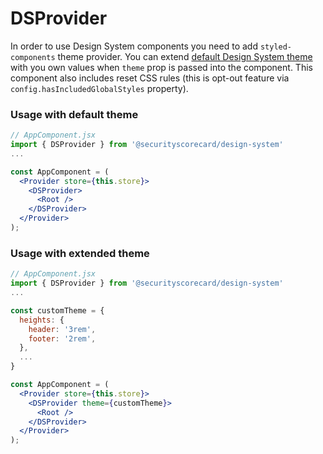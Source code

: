 

<Meta title="Theme/DSProvider" />

# DSProvider

In order to use Design System components you need to add `styled-components` theme provider.
You can extend [default Design System theme](/docs/theme-theme-object--page) with you own
values when `theme` prop is passed into the component. This component also includes reset CSS rules
(this is opt-out feature via `config.hasIncludedGlobalStyles` property).

<ArgTypes of={DSProvider} />

### Usage with default theme

```jsx
// AppComponent.jsx
import { DSProvider } from '@securityscorecard/design-system'
...

const AppComponent = (
  <Provider store={this.store}>
    <DSProvider>
      <Root />
    </DSProvider>
  </Provider>
);
```

### Usage with extended theme

```jsx
// AppComponent.jsx
import { DSProvider } from '@securityscorecard/design-system'
...

const customTheme = {
  heights: {
    header: '3rem',
    footer: '2rem',
  },
  ...
}

const AppComponent = (
  <Provider store={this.store}>
    <DSProvider theme={customTheme}>
      <Root />
    </DSProvider>
  </Provider>
);
```

